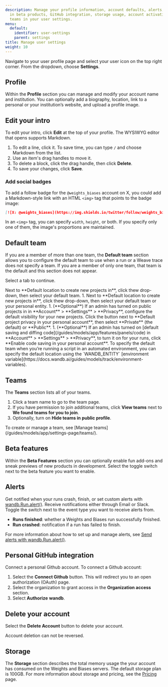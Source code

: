```yaml
---
description: Manage your profile information, account defaults, alerts, participation
  in beta products, GitHub integration, storage usage, account activation, and create
  teams in your user settings.
menu:
  default:
    identifier: user-settings
    parent: settings
title: Manage user settings
weight: 10
---
```


Navigate to your user profile page and select your user icon on the top right corner. From the dropdown, choose **Settings**.

## Profile

Within the **Profile** section you can manage and modify your account name and institution. You can optionally add a biography, location, link to a personal or your institution’s website, and upload a profile image.

## Edit your intro

To edit your intro, click **Edit** at the top of your profile. The WYSIWYG editor that opens supports Markdown.
1. To edit a line, click it. To save time, you can type `/` and choose Markdown from the list.
1. Use an item's drag handles to move it.
1. To delete a block, click the drag handle, then click **Delete**.
1. To save your changes, click **Save**.

### Add social badges

To add a follow badge for the `@weights_biases` account on X, you could add a Markdown-style link with an HTML `<img>` tag that points to the badge image:

```markdown
[![X: @weights_biases](https://img.shields.io/twitter/follow/weights_biases?style=social)](https://x.com/intent/follow?screen_name=weights_biases)
```
In an `<img>` tag, you can specify `width`, `height`, or both. If you specify only one of them, the image's proportions are maintained.

## Default team
If you are a member of more than one team, the **Default team** section allows you to configure the default team to use when a run or a Weave trace does not specify a team. If you are a member of only one team, that team is the default and this section does not appear.

Select a tab to continue.

<Tabs>
<Tab title="Multi-tenant Cloud">
Next to **Default location to create new projects in**, click thew drop-down, then select your default team.
</Tab>
<Tab title="Dedicated Cloud / Self-Managed">
1. Next to **Default location to create new projects in**, click thew drop-down, then select your default team or your personal entity.
1. (**Optional**) If an admin has turned on public projects in in **Account** > **Settings** > **Privacy**, configure the default visibility for your new projects. Click the button next to **Default project privacy in your personal account**, then select **Private** (the default) or **Public**.
1. (**Optional**) If an admin has turned on [default saving and diffing code](/guides/models/app/features/panels/code) in **Account** > **Settings** > **Privacy**, to turn it on for your runs, click **Enable code saving in your personal account**.
</Tab>
</Tabs>

<Note>
To specify the default team when you’re running a script in an automated environment, you can specify the default location using the `WANDB_ENTITY` [environment variable](https://docs.wandb.ai/guides/models/track/environment-variables).
</Note>

## Teams
The **Teams** section lists all of your teams.

1. Click a team name to go to the team page.
1. If you have permission to join additional teams, click **View teams** next to **We found teams for you to join**.
1. Optionally, turn on **Hide teams in public profile**.

<Note>
To create or manage a team, see [Manage teams](/guides/models/app/settings-page/teams/).
</Note>

## Beta features

Within the **Beta Features** section you can optionally enable fun add-ons and sneak previews of new products in development. Select the toggle switch next to the beta feature you want to enable.

## Alerts

Get notified when your runs crash, finish, or set custom alerts with [wandb.Run.alert()](/guides/models/track/runs/alert). Receive notifications either through Email or Slack. Toggle the switch next to the event type you want to receive alerts from.

* **Runs finished**: whether a Weights and Biases run successfully finished.
* **Run crashed**: notification if a run has failed to finish.

For more information about how to set up and manage alerts, see [Send alerts with wandb.Run.alert()](/guides/models/track/runs/alert).

## Personal GitHub integration

Connect a personal Github account. To connect a Github account:

1. Select the **Connect Github** button. This will redirect you to an open authorization (OAuth) page.
2. Select the organization to grant access in the **Organization access** section.
3. Select **Authorize** **wandb**.

## Delete your account

Select the **Delete Account** button to delete your account.

<Warning>
Account deletion can not be reversed.
</Warning>

## Storage

The **Storage** section describes the total memory usage the your account has consumed on the Weights and Biases servers. The default storage plan is 100GB. For more information about storage and pricing, see the [Pricing](https://wandb.ai/site/pricing) page.